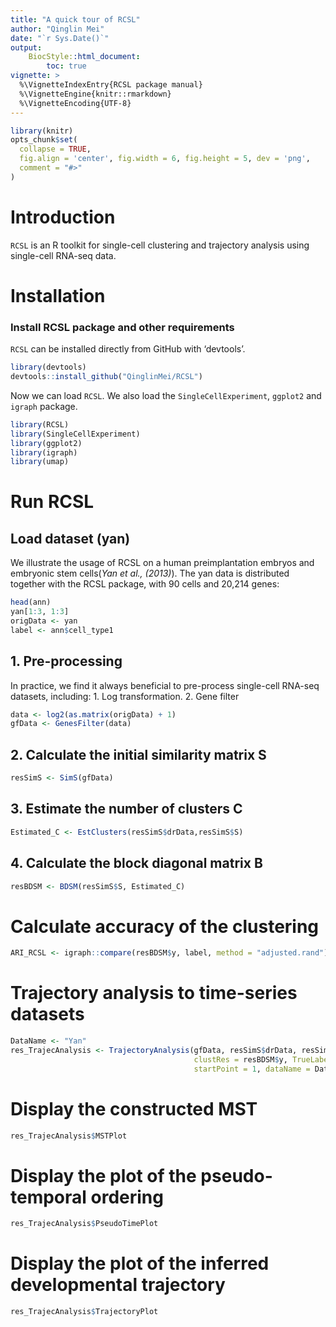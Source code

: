 ```yaml
---
title: "A quick tour of RCSL"
author: "Qinglin Mei"
date: "`r Sys.Date()`"
output: 
    BiocStyle::html_document:
        toc: true
vignette: >
  %\VignetteIndexEntry{RCSL package manual}
  %\VignetteEngine{knitr::rmarkdown}
  %\VignetteEncoding{UTF-8}
---
```

  
```r
library(knitr)
opts_chunk$set(
  collapse = TRUE,
  fig.align = 'center', fig.width = 6, fig.height = 5, dev = 'png',
  comment = "#>"
)
```

# Introduction
`RCSL` is an R toolkit for single-cell clustering and trajectory analysis using single-cell RNA-seq data.

# Installation
### Install RCSL package and other requirements
`RCSL` can be installed directly from GitHub with 'devtools'.

```r
library(devtools)
devtools::install_github("QinglinMei/RCSL")
```

Now we can load `RCSL`. We also load the `SingleCellExperiment`, `ggplot2` and `igraph`  package.
```r
library(RCSL)
library(SingleCellExperiment)
library(ggplot2)
library(igraph)
library(umap)
```

# Run RCSL
## Load dataset (yan)
We illustrate the usage of RCSL on a human preimplantation embryos and embryonic stem cells(*Yan et al., (2013)*). The yan data is distributed together with the RCSL package, with 90 cells and 20,214 genes:
```r
head(ann)
yan[1:3, 1:3]
origData <- yan
label <- ann$cell_type1
```

## 1. Pre-processing
In practice, we find it always beneficial to pre-process single-cell RNA-seq datasets, including:
1. Log transformation.
2. Gene filter

```r
data <- log2(as.matrix(origData) + 1)
gfData <- GenesFilter(data)
```

## 2. Calculate the initial similarity matrix S
```r
resSimS <- SimS(gfData)
```

## 3. Estimate the number of clusters C
```r
Estimated_C <- EstClusters(resSimS$drData,resSimS$S)
```

## 4. Calculate the block diagonal matrix B
```r
resBDSM <- BDSM(resSimS$S, Estimated_C)
```

# Calculate accuracy of the clustering
```r
ARI_RCSL <- igraph::compare(resBDSM$y, label, method = "adjusted.rand")
```

# Trajectory analysis to time-series datasets
```r
DataName <- "Yan"
res_TrajecAnalysis <- TrajectoryAnalysis(gfData, resSimS$drData, resSimS$S,
                                         clustRes = resBDSM$y, TrueLabel = label, 
                                         startPoint = 1, dataName = DataName)
```										 

# Display the constructed MST 
```r
res_TrajecAnalysis$MSTPlot
```										 

# Display the plot of the pseudo-temporal ordering 
```r
res_TrajecAnalysis$PseudoTimePlot
```	

# Display the plot of the inferred developmental trajectory
```r
res_TrajecAnalysis$TrajectoryPlot
```	
